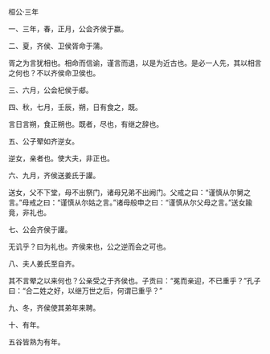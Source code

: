 

桓公·三年

一、三年，春，正月，公会齐侯于嬴。

二、夏，齐侯、卫侯胥命于蒲。

胥之为言犹相也。相命而信谕，谨言而退，以是为近古也。是必一人先，其以相言之何也？不以齐侯命卫侯也。

三、六月，公会杞侯于郕。

四、秋，七月，壬辰，朔，日有食之，既。

言日言朔，食正朔也。既者，尽也，有继之辞也。

五、公子翚如齐逆女。

逆女，亲者也。使大夫，非正也。

六、九月，齐侯送姜氏于讙。

送女，父不下堂，母不出祭门，诸母兄弟不出阙门。父戒之曰：“谨慎从尔舅之言。”母戒之曰：“谨慎从尔姑之言。”诸母般申之曰：“谨慎从尔父母之言。”送女踰竟，非礼也。

七、公会齐侯于讙。

无讥乎？曰为礼也。齐侯来也，公之逆而会之可也。

八、夫人姜氏至自齐。

其不言翚之以来何也？公亲受之于齐侯也。子贡曰：“冕而亲迎，不已重乎？”孔子曰：“合二姓之好，以继万世之后，何谓已重乎？”

九、冬，齐侯使其弟年来聘。

十、有年。

五谷皆熟为有年。

